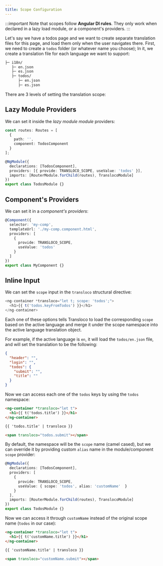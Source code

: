 ```yaml
---
title: Scope Configuration
---
```


:::important
Note that scopes follow **Angular DI rules**. They only work when declared in a lazy load module, or a component's providers.
:::

Let's say we have a todos page and we want to create separate translation files for this page, and load them only when the user navigates there.
First, we need to create a `todos` folder (or whatever name you choose); In it, we create a translation file for each language we want to support:

```bash
├─ i18n/
   ├─ en.json
   ├─ es.json
   ├─ todos/
      ├─ en.json
      ├─ es.json
```

There are 3 levels of setting the translation scope:

## Lazy Module Providers

We can set it inside the _lazy module module_ providers:

```ts title="todos.module.ts"
const routes: Routes = [
  {
    path: '',
    component: TodosComponent
  }
];

@NgModule({
  declarations: [TodosComponent],
  providers: [{ provide: TRANSLOCO_SCOPE, useValue: 'todos' }],
  imports: [RouterModule.forChild(routes), TranslocoModule]
})
export class TodosModule {}
```

## Component's Providers

We can set it in a _component's providers_:

```ts title="todos.component.ts"
@Component({
  selector: 'my-comp',
  templateUrl: './my-comp.component.html',
  providers: [
    {
      provide: TRANSLOCO_SCOPE,
      useValue: 'todos'
    }
  ]
})
export class MyComponent {}
```

## Inline Input
We can set the `scope` input in the `transloco` structural directive:
```ts {1} title="todos.component.html"
<ng-container *transloco="let t; scope: 'todos';">
  <h1>{{ t('todos.keyFromTodos') }}</h1>
</ng-container>
```

Each one of these options tells Transloco to load the corresponding `scope` based on the active language and merge it under the scope namespace into the active language translation object.

For example, if the active language is `en`, it will load the `todos/en.json` file, and will set the translation to be the following:
```json
{
  "header": "",
  "login": "",
  "todos": {
    "submit": "",
    "title": ""
  }
}
```

Now we can access each one of the `todos` keys by using the `todos` namespace:

```html title="todos.component.html"
<ng-container *transloco="let t">
  <h1>{{ t('todos.title') }}</h1>
</ng-container>

{{ 'todos.title' | transloco }}

<span transloco="todos.submit"></span>
```

By default, the namespace will be the `scope` name (camel cased), but we can override it by providing custom `alias` name in the module/component `scope` provider:

```ts {6} title="todos.module.ts"
@NgModule({
  declarations: [TodosComponent],
  providers: [
    {
      provide: TRANSLOCO_SCOPE,
      useValue: { scope: 'todos', alias: 'customName'  }
    }
  ],
  imports: [RouterModule.forChild(routes), TranslocoModule]
})
export class TodosModule {}
```

Now we can access it through `customName` instead of the original scope name (`todos` in our case):
```html title="todos.component.html"
<ng-container *transloco="let t">
  <h1>{{ t('customName.title') }}</h1>
</ng-container>

{{ 'customName.title' | transloco }}

<span transloco="customName.submit"></span>
```
